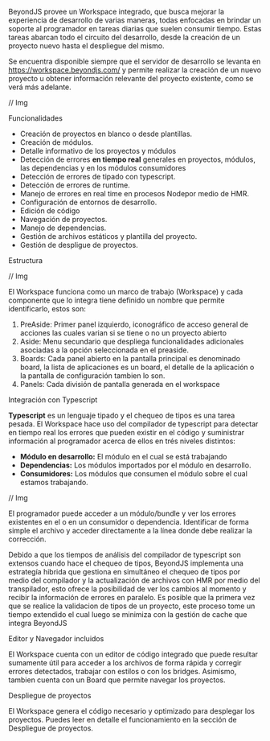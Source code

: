 
<Title>Workspace</Title>

BeyondJS provee un Workspace integrado, que busca mejorar la experiencia de desarrollo de varias maneras, todas enfocadas en brindar un soporte al programador en tareas diarias que suelen consumir tiempo. Estas tareas abarcan todo el circuito del desarrollo, desde la creación de un proyecto nuevo hasta el despliegue del mismo.

Se encuentra disponible siempre que el servidor de desarrollo se levanta en <ELink to="https://workspace.beyondjs.com/">https://workspace.beyondjs.com/</ELink> y permite realizar la creación de un nuevo proyecto u obtener información relevante del proyecto existente, como se verá más adelante.

// Img

<Subtitle>Funcionalidades</Subtitle>

-   Creación de proyectos en blanco o desde plantillas.
-   Creación de módulos.
-   Detalle informativo de los proyectos y módulos
-   Detección de errores **en tiempo real** generales en proyectos, módulos, las dependencias y en los módulos consumidores
-   Detección de errores de tipado con typescript.
-   Detección de errores de runtime.
-   Manejo de errores en real time en procesos Nodepor medio de HMR.
-   Configuración de entornos de desarrollo.
-   Edición de código
-   Navegación de proyectos.
-   Manejo de dependencias.
-   Gestión de archivos estáticos y plantilla del proyecto.
-   Gestión de despligue de proyectos.

<Subtitle>Estructura</Subtitle>

// Img

El Workspace funciona como un marco de trabajo (Workspace) y cada componente que lo integra tiene definido un nombre que permite identificarlo, estos son:

1.  PreAside: Primer panel izquierdo, iconográfico de acceso general de acciones las cuales varian si se tiene o no un proyecto abierto
2.  Aside: Menu secundario que despliega funcionalidades adicionales asociadas a la opción seleccionada en el preaside.
3.  Boards: Cada panel abierto en la pantalla principal es denominado board, la lista de aplicaciones es un board, el detalle de la aplicación o la pantalla de configuración tambien lo son.
4.  Panels: Cada división de pantalla generada en el workspace

<Subtitle>Integración con Typescript</Subtitle>

**Typescript** es un lenguaje tipado y el chequeo de tipos es una tarea pesada. El Workspace hace uso del compilador de typescript para detectar en tiempo real los errores que pueden existir en el código y suministrar información al programador acerca de ellos en trés niveles distintos:

-   **Módulo en desarrollo:** El módulo en el cual se está trabajando
-   **Dependencias:** Los módulos importados por el módulo en desarrollo.
-   **Consumidores:** Los módulos que consumen el módulo sobre el cual estamos trabajando.

// Img

El programador puede acceder a un módulo/bundle y ver los errores existentes en el o en un consumidor o dependencia. Identificar de forma simple el archivo y acceder directamente a la línea donde debe realizar la corrección.

Debido a que los tiempos de análisis del compilador de typescript son extensos cuando hace el chequeo de tipos, BeyondJS implementa una estrategía hibrida que gestiona en simultáneo el chequeo de tipos por medio del compilador y la actualización de archivos con HMR por medio del transpilador, esto ofrece la posibilidad de ver los cambios al momento y recibir la información de errores en paralelo. Es posible que la primera vez que se realice la validacion de tipos de un proyecto, este proceso tome un tiempo extendido el cual luego se minimiza con la gestión de cache que integra BeyondJS

<Subtitle>Editor y Navegador incluidos</Subtitle>

El Workspace cuenta con un editor de código integrado que puede resultar sumamente útil para acceder a los archivos de forma rápida y corregir errores detectados, trabajar con estilos o con los bridges. Asimismo, tambien cuenta con un Board que permite navegar los proyectos.

<Subtitle>Despliegue de proyectos</Subtitle>

El Workspace genera el código necesario y optimizado para desplegar los proyectos. Puedes leer en detalle el funcionamiento en la sección de <Link to="/docs/deployment">Despliegue de proyectos.</Link>
